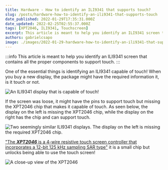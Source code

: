 ```yaml
---
title: Hardware - How to identify an ILI9341 that supports touch?
slug: /posts/hardware-how-to-identify-an-ili9341-that-supports-touch
date_published: 2022-01-29T17:35:31.000Z
date_updated: 2022-02-25T02:55:37.000Z
tags: [XPT2046, ILI9341, Touchscreen]
excerpt: This article is meant to help you identify an ILI9341 screen that contains all the proper components to support touch.
authors: gabrielcsapo
image: ./images/2022-01-29-hardware-how-to-identify-an-ili9341-that-supports-touch-hero.gif
---
```


:::info
This article is meant to help you identify an ILI9341 screen that contains all the proper components to support touch.
:::

One of the essential things is identifying an ILI9341 capable of touch! When you buy a new display, the package might have the required information it, is it touch or not.

![An ILI9341 display that is capable of touch!](./images/IMG_5508.jpeg)

If the screen was loose, it might have the pins to support touch but missing the XPT2046 chip that makes it capable of touch. As seen below, the display on the left is missing the XPT2046 chip, while the display on the right has the chip and can support touch.

![Two seemingly similar ILI9341 displays. The display on the left is missing the required XPT2046 chip.](./images/IMG_5506-1.jpeg)

["The **_XPT2046_** is a 4-wire resistive touch screen controller that incorporates a 12-bit 125 kHz sampling SAR type"](https://www.google.com/url?sa=t&rct=j&q=&esrc=s&source=web&cd=&ved=2ahUKEwi_uZmw1sT1AhXfIEQIHXrFAncQFnoECAYQAQ&url=https%3A%2F%2Fldm-systems.ru%2Ff%2Fdoc%2Fcatalog%2FHY-TFT-2%2C8%2FXPT2046.pdf&usg=AOvVaw3zbUPXSfkIyFFoCL1HGraq) it is a small chip but unlocks being able to use the touch screen!

![A close-up view of the XPT2046](./images/IMG_5510.jpeg)
